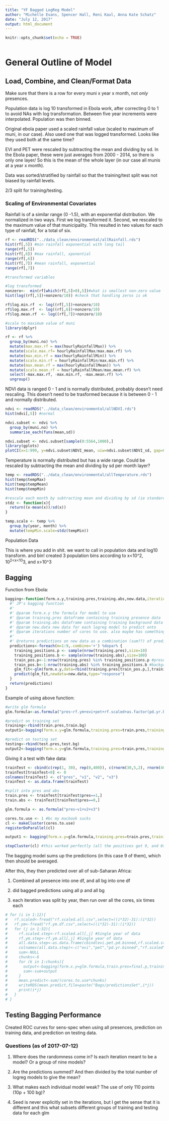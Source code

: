 ```yaml
---
title: "YF Bagged LogReg Model"
author: "Michelle Evans, Spencer Hall, Reni Kaul, Anna Kate Schatz"
date: "July 12, 2017"
output: html_document
---
```


```r
knitr::opts_chunk$set(echo = TRUE)
```

```r

```

# General Outline of Model

## Load, Combine, and Clean/Format Data

Make sure that there is a row for every muni x year x month, not *only* presences.

Population data is log 10 transformed in Ebola work, after correcting 0 to 1 to avoid NAs with log transformation. Between five year increments were interpolated. Population was then binned.

Original ebola paper used a scaled rainfall value (scaled to maximum of muni, in our case). Also used one that was logged transformed. Looks like they used both at the same time?

EVI and PET were rescaled by subtracting the mean and dividing by sd. In the Ebola paper, these were just averages from 2000 - 2014, so there is only one layer/ So this is the mean of the whole layer (in our case all munis at a year x month).

Data was sorted/stratified by rainfall so that the training/test split was not biased by rainfall levels.

2/3 split for training/testing.

### Scaling of Environmental Covariates

Rainfall is of a similar range (0 -1.5), with an exponential distribution. We normalized in two ways. First we log transformed it. Second, we rescaled to the maximum value of that municipality. This resulted in two values for each type of rainfall, for a total of six.  

```r
rf <- readRDS("../data_clean/environmental/allRainfall.rds")
hist(rf[,5]) #min rainfall exponential with long tail
range(rf[,5])
hist(rf[,6]) #max rainfall, xponential
range(rf[,6])
hist(rf[,7]) #mean rainfall, exponential
range(rf[,7])

#transformed variables

#log transformed
nonzero<-  min(rf[which(rf[,5]>0),5])#what is smallest non-zero value
hist(log((rf[,5])+nonzero/10)) #check that handling zeros is ok

rf$log.min.rf  <- log((rf[,5])+nonzero/10)
rf$log.max.rf  <- log((rf[,6])+nonzero/10)
rf$log.mean.rf  <- log((rf[,7])+nonzero/10)

#scale to maximum value of muni
library(dplyr)

rf <- rf %>%
  group_by(muni.no) %>%
  mutate(max.max.rf = max(hourlyRainfallMax)) %>%
  mutate(scale.max.rf= hourlyRainfallMax/max.max.rf) %>%
  mutate(max.min.rf = max(hourlyRainfallMin)) %>%
  mutate(scale.min.rf = hourlyRainfallMin/max.min.rf) %>%
  mutate(max.mean.rf = max(hourlyRainfallMean)) %>%
  mutate(scale.mean.rf = hourlyRainfallMean/max.mean.rf) %>%
  select(-max.max.rf, -max.min.rf, -max.mean.rf) %>%
  ungroup()

```

NDVI data is ranged 0 - 1 and is normally distributed, probably doesn't need rescaling. This doesn't need to be trasformed because it is between 0 - 1 and normally distributed.
```r
ndvi <- readRDS("../data_clean/environmental/allNDVI.rds")
hist(ndvi[,5]) #normal

ndvi.subset <- ndvi %>%
  group_by(muni.no) %>%
  summarise_each(funs(mean,sd)) 

ndvi.subset <- ndvi.subset[sample(0:5564,1000),]
library(gplots)
plotCI(x=1:999, y=ndvi.subset$NDVI_mean, uiw=ndvi.subset$NDVI_sd, gap=0)

```

Temperature is normally distributed but has a wide range. Could be rescaled by subtracting the mean and dividing by sd per month layer?
```r
temp <- readRDS("../data_clean/environmental/allTemperature.rds")
hist(temp$tempMax)
hist(temp$tempMean)
hist(temp$tempMin)

#rescale each month by subtracting mean and dividing by sd (ie standardizing)
stdz <- function(x){
  return((x-mean(x))/sd(x))
}

temp.scale <- temp %>%
  group_by(year, month) %>%
  mutate(tempMin.scale=stdz(tempMin))

```


Population Data

This is where you add in shit. we want to call in population data and log10 transform. and bin!
created 3 population bins according to x<10^2, 10^2<x<10^3, and x>10^3

## Bagging

Function from Ebola:

```r
bagging<-function(form.x.y,training.pres,training.abs,new.data,iterations=176){
  #' JP's bagging function
  #' 
  #' @param form.x.y the formula for model to use
  #' @param training.pres dataframe containing training presence data
  #' @param training.abs dataframe containing training background data
  #' @param new.data new data for each logreg model to predict onto
  #' @param iterations number of cores to use. also maybe has something to do with model iterations???
  #'
  #' @returns predictions on new data as a combination (sum??) of predictions from each logreg model
  predictions<-foreach(m=1:9,.combine='+') %dopar% {
    training_positions.p <- sample(nrow(training.pres),size=10)
    training_positions.b <- sample(nrow(training.abs),size=100)
    train_pos.p<-1:nrow(training.pres) %in% training_positions.p #presence
    train_pos.b<-1:nrow(training.abs) %in% training_positions.b #background
    glm_fit<-glm(form.x.y,data=rbind(training.pres[train_pos.p,],training.abs[train_pos.b,]),family=binomial(logit))
    predict(glm_fit,newdata=new.data,type="response")
  }
  return(predictions)
}
```

Example of using above function:

```r
#write glm formula
glm.formula<-as.formula("pres~rf.ym+evi+pet+rf.scaled+as.factor(pd.yr.binned)")

#predict on training set
training<-rbind(train.pres,train.bg)
output1<-bagging(form.x.y=glm.formula,training.pres=train.pres,training.abs=train.bg,new.data=training,iterations=176)

#predict on testing set
testing<-rbind(test.pres,test.bg)
output2<-bagging(form.x.y=glm.formula,training.pres=train.pres,training.abs=train.bg,new.data=testing,iterations=cores.to.use)
```

Giving it a test with fake data:

```r
trainTest <- cbind(c(rep(1, 30), rep(0,400)), c(rnorm(30,5,2), rnorm(400,10,4)), c(rnorm(30,100,20), rnorm(400,40,8)), c(rnorm(30,0.5, 0.1), rnorm(400,0.1,0.1)))
trainTest[trainTest<0] <- 0
colnames(trainTest) <- c("pres", "v1", "v2", "v3")
trainTest <- as.data.frame(trainTest)

#split into pres and abs
train.pres <- trainTest[trainTest$pres==1,]
train.abs <- trainTest[trainTest$pres==0,]

glm.formula <- as.formula("pres~v1+v2+v3")

cores.to.use <- 1 #bc my macbook sucks
cl <- makeCluster(cores.to.use)
registerDoParallel(cl)

output1 <- bagging(form.x.y=glm.formula,training.pres=train.pres,training.abs=train.abs,new.data=trainTest,iterations=1)

stopCluster(cl) #this worked perfectly (all the positives got 9, and 0s got 0)

```

The bagging model sums up the predictions (in this case 9 of them), which then should be averaged.

After this, they then predicted over all of sub-Saharan Africa:

1. Combined all presence into one df, and all bg into one df

2. did bagged predictions using all p and all bg

3. each iteration was split by year, then run over all the cores, six times each

```r
# for (i in 1:12){
#   rf.scaled<-fread("rf.scaled.all.csv",select=((i*32)-31):(i*32)) 
#   rf.ym<-fread("rf.ym.df.csv",select=((i*32)-31):(i*32)) 
#   for (j in 1:32){
#     rf.scaled.step<-rf.scaled.all[,j] #Single year of data
#     rf.ym.step<-rf.ym.all[,j] #Single year of data
#     all.data.step<-as.data.frame(cbind(evi.pet.pd.binned,rf.scaled.step,log10(rf.ym.step+1)))
#     colnames(all.data.step)<-c("evi","pet","pd.yr.binned","rf.scaled","rf.ym")
#     sum<-NULL
#     chunks<-6
#     for (k in 1:chunks){
#       output<-bagging(form.x.y=glm.formula,train.pres=final.p,training.bg=final.b,new.data=all.data.step,iterations=cores.to.use) #what does k do here?? just runs 6 times
#       sum<-sum+output
#     }
#     mean.predict<-sum/(cores.to.use*chunks)
#     writeRDS(mean.predict,file=paste("Bags/predictionsSet",i*j))
#     print(i*j)
#   }
# }
```

## Testing Bagging Performance

Created ROC curves for sens-spec when using all presences, prediction on training data, and prediction on testing data.


### Questions (as of 2017-07-12)

1. Where does the randomness come in? Is each iteration meant to be a model? Or a group of nine models?

2. Are the predictions summed? And then divided by the total number of logreg models to give the mean?

3. What makes each individual model weak? The use of only 110 points (10p + 100 bg)?

4. Seed is never explicitly set in the iterations, but I get the sense that it is different and this what subsets different groups of training and testing data for each glm
